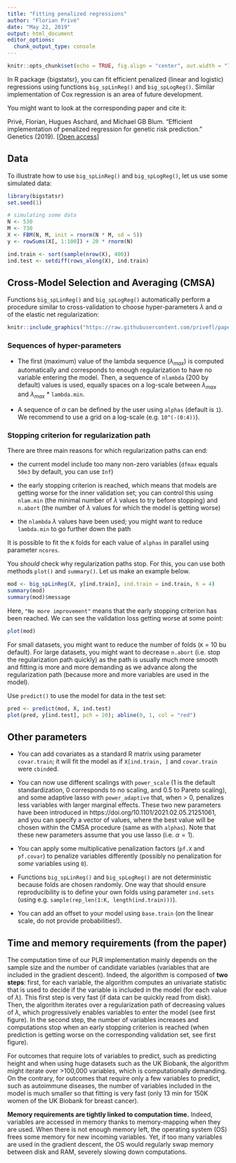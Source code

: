 ```yaml
---
title: "Fitting penalized regressions"
author: "Florian Privé"
date: "May 22, 2019"
output: html_document
editor_options: 
  chunk_output_type: console
---
```


```r
knitr::opts_chunk$set(echo = TRUE, fig.align = "center", out.width = "70%")
```

In R package {bigstatsr}, you can fit efficient penalized (linear and logistic) regressions using functions `big_spLinReg()` and `big_spLogReg()`. 
Similar implementation of Cox regression is an area of future development. 

You might want to look at the corresponding paper and cite it:

Privé, Florian, Hugues Aschard, and Michael GB Blum. "Efficient implementation of penalized regression for genetic risk prediction." Genetics (2019). [[Open access](https://doi.org/10.1534/genetics.119.302019)]

## Data

To illustrate how to use `big_spLinReg()` and `big_spLogReg()`, let us use some simulated data:

```r
library(bigstatsr)
set.seed(1)

# simulating some data
N <- 530
M <- 730
X <- FBM(N, M, init = rnorm(N * M, sd = 5))
y <- rowSums(X[, 1:100]) + 20 * rnorm(N)

ind.train <- sort(sample(nrow(X), 400))
ind.test <- setdiff(rows_along(X), ind.train)
```

## Cross-Model Selection and Averaging (CMSA)

Functions `big_spLinReg()` and `big_spLogReg()` automatically perform a procedure similar to cross-validation to choose hyper-parameters $\lambda$ and $\alpha$ of the elastic net regularization:

```r
knitr::include_graphics("https://raw.githubusercontent.com/privefl/paper2-PRS/master/figures/simple-CMSA.png")
```

### Sequences of hyper-parameters

- The first (maximum) value of the lambda sequence ($\lambda_{max}$) is computed automatically and corresponds to enough regularization to have no variable entering the model. Then, a sequence of `nlambda` (200 by default) values is used, equally spaces on a log-scale between $\lambda_{max}$ and $\lambda_{max}$ * `lambda.min`.

- A sequence of $\alpha$ can be defined by the user using `alphas` (default is `1`). We recommend to use a grid on a log-scale (e.g. `10^(-(0:4))`).

### Stopping criterion for regularization path

There are three main reasons for which regularization paths can end:

- the current model include too many non-zero variables (`dfmax` equals `50e3` by default, you can use `Inf`)

- the early stopping criterion is reached, which means that models are getting worse for the inner validation set; you can control this using `nlam.min` (the minimal number of $\lambda$ values to try before stopping) and `n.abort` (the number of $\lambda$ values for which the model is getting worse)

- the `nlambda`  $\lambda$ values have been used; you might want to reduce `lambda.min` to go further down the path

It is possible to fit the `K` folds for each value of `alphas` in parallel using parameter `ncores`.

You *should* check why regularization paths stop. For this, you can use both methods `plot()` and `summary()`. Let us make an example below.

```r
mod <- big_spLinReg(X, y[ind.train], ind.train = ind.train, K = 4)
summary(mod)
summary(mod)$message
```

Here, `"No more improvement"` means that the early stopping criterion has been reached.
We can see the validation loss getting worse at some point:

```r
plot(mod)
```

For small datasets, you might want to reduce the number of folds (`K` = 10 bu default).
For large datasets, you might want to decrease `n.abort` (i.e. stop the regularization path quickly) as the path is usually much more smooth and fitting is more and more demanding as we advance along the regularization path (because more and more variables are used in the model).

Use `predict()` to use the model for data in the test set:

```r
pred <- predict(mod, X, ind.test)
plot(pred, y[ind.test], pch = 20); abline(0, 1, col = "red")
```


## Other parameters

- You can add covariates as a standard R matrix using parameter `covar.train`; it will fit the model as if `X[ind.train, ]` and `covar.train` were `cbind`ed.

- You can now use different scalings with `power_scale` (1 is the default standardization, 0 corresponds to no scaling, and 0.5 to Pareto scaling), and some adaptive lasso with `power_adaptive` that, when > 0, penalizes less variables with larger marginal effects. These two new parameters have been introduced in https://doi.org/10.1101/2021.02.05.21251061, and you can specify a vector of values, where the best value will be chosen within the CMSA procedure (same as with `alphas`). Note that these new parameters assume that you use lasso (i.e. $\alpha = 1$).

- You can apply some multiplicative penalization factors (`pf.X` and `pf.covar`) to penalize variables differently (possibly no penalization for *some* variables using `0`).

- Functions `big_spLinReg()` and `big_spLogReg()` are not deterministic because folds are chosen randomly. One way that should ensure reproducibility is to define your own folds using parameter `ind.sets` (using e.g. `sample(rep_len(1:K, length(ind.train)))`).

- You can add an offset to your model using `base.train` (on the linear scale, do not provide probabilities!).


## Time and memory requirements (from the paper)

The computation time of our PLR implementation mainly depends on the sample size and the number of candidate variables (variables that are included in the gradient descent). Indeed, the algorithm is composed of **two steps**: first, for each variable, the algorithm computes an univariate statistic that is used to decide if the variable is included in the model (for each value of $\lambda$). This first step is very fast (if data can be quickly read from disk). Then, the algorithm iterates over a regularization path of decreasing values of $\lambda$, which progressively enables variables to enter the model (see first figure). In the second step, the number of variables increases and computations stop when an early stopping criterion is reached (when prediction is getting worse on the corresponding validation set, see first figure).

For outcomes that require lots of variables to predict, such as predicting height and when using huge datasets such as the UK Biobank, the algorithm might iterate over >100,000 variables, which is computationally demanding. On the contrary, for outcomes that require only a few variables to predict, such as autoimmune diseases, the number of variables included in the model is much smaller so that fitting is very fast (only 13 min for 150K women of the UK Biobank for breast cancer).

**Memory requirements are tightly linked to computation time.** 
Indeed, variables are accessed in memory thanks to memory-mapping when they are used. When there is not enough memory left, the operating system (OS) frees some memory for new incoming variables. Yet, if too many variables are used in the gradient descent, the OS would regularly swap memory between disk and RAM, severely slowing down computations. 
